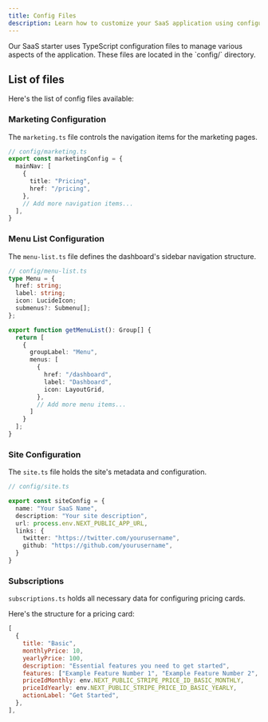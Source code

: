 ```yaml
---
title: Config Files
description: Learn how to customize your SaaS application using configuration files
---
```


<Callout type="note">
Our SaaS starter uses TypeScript configuration files to manage various aspects of the application. These files are located in the `config/` directory.
</Callout>



## List of files

Here's the list of config files available:

<Steps>

### Marketing Configuration

The `marketing.ts` file controls the navigation items for the marketing pages.


```typescript {5,6}
// config/marketing.ts
export const marketingConfig = {
  mainNav: [
    {
      title: "Pricing",
      href: "/pricing",
    },
    // Add more navigation items...
  ],
}
```

### Menu List Configuration

The `menu-list.ts` file defines the dashboard's sidebar navigation structure.
 
```typescript
// config/menu-list.ts
type Menu = {
  href: string;
  label: string;
  icon: LucideIcon;
  submenus?: Submenu[];
};

export function getMenuList(): Group[] {
  return [
    {
      groupLabel: "Menu",
      menus: [
        {
          href: "/dashboard",
          label: "Dashboard",
          icon: LayoutGrid,
        },
        // Add more menu items...
      ]
    }
  ];
}
```

### Site Configuration

The `site.ts` file holds the site's metadata and configuration.

```typescript
// config/site.ts

export const siteConfig = {
  name: "Your SaaS Name",
  description: "Your site description",
  url: process.env.NEXT_PUBLIC_APP_URL,
  links: {
    twitter: "https://twitter.com/yourusername",
    github: "https://github.com/yourusername",
  }
}
```

### Subscriptions

`subscriptions.ts` holds all necessary data for configuring pricing cards.

Here's the structure for a pricing card:

```js
[
  {
    title: "Basic",
    monthlyPrice: 10,
    yearlyPrice: 100,
    description: "Essential features you need to get started",
    features: ["Example Feature Number 1", "Example Feature Number 2", "Example Feature Number 3"],
    priceIdMonthly: env.NEXT_PUBLIC_STRIPE_PRICE_ID_BASIC_MONTHLY,
    priceIdYearly: env.NEXT_PUBLIC_STRIPE_PRICE_ID_BASIC_YEARLY,
    actionLabel: "Get Started",
  },
],
```

</Steps>
